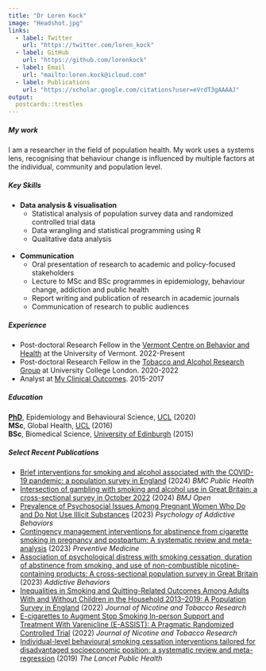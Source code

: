 ```yaml
---
title: "Dr Loren Kock"
image: "Headshot.jpg"
links:
  - label: Twitter
    url: "https://twitter.com/loren_kock"
  - label: GitHub
    url: "https://github.com/lorenkock"
  - label: Email
    url: "mailto:loren.kock@icloud.com"
  - label: Publications
    url: "https://scholar.google.com/citations?user=eVrdT3gAAAAJ"
output:
  postcards::trestles  
---
```


##### My work 

I am a researcher in the field of population health. My work uses a systems lens, recognising that behaviour change is influenced by multiple factors at the individual, community and population level. 

##### Key Skills

- **Data analysis & visualisation**
  - Statistical analysis of population survey data and randomized controlled trial data
  - Data wrangling and statistical programming using R
  - Qualitative data analysis
  <br>
  <br>
- **Communication**
  - Oral presentation of research to academic and policy-focused stakeholders
  - Lecture to MSc and BSc programmes in epidemiology, behaviour change, addiction and public health
  - Report writing and publication of research in academic journals
  - Communication of research to public audiences

##### Experience

- Post-doctoral Research Fellow in the [Vermont Centre on Behavior and Health](http://www.med.uvm.edu/behaviorandhealth/home) at the University of Vermont. 2022-Present
- Post-doctoral Research Fellow in the [Tobacco and Alcohol Research Group](https://www.ucl.ac.uk/epidemiology-health-care/research/behavioural-science-and-health/research/ucl-tobacco-alcohol-research-group-utarg) at University College London. 2020-2022
<br>
- Analyst at [My Clinical Outcomes](https://www.myclinicaloutcomes.com/). 2015-2017

##### Education

[**PhD**](https://discovery.ucl.ac.uk/id/eprint/10108576/), Epidemiology and Behavioural Science, [UCL](https://www.ucl.ac.uk/epidemiology-health-care/) (2020)
<br>
**MSc**, Global Health, [UCL](https://www.ucl.ac.uk/global-health/global-health-and-development-msc)  (2016)
<br>
**BSc**, Biomedical Science, [University of Edinburgh](https://www.ed.ac.uk/biomedical-sciences) (2015)

##### Select Recent Publications 
- [Brief interventions for smoking and alcohol associated with the COVID-19 pandemic: a population survey in England](https://link.springer.com/article/10.1186/s12889-023-17559-7) (2024) *BMC Public Health*
<br>
- [Intersection of gambling with smoking and alcohol use in Great Britain: a cross-sectional survey in October 2022](https://bmjopen.bmj.com/content/14/4/e079633.abstract) (2024) *BMJ Open*
<br>
- [Prevalence of Psychosocial Issues Among Pregnant Women Who Do and Do Not Use Illicit Substances](https://psycnet.apa.org/doiLanding?doi=10.1037%2Fadb0000952) (2023) *Psychology of Addictive Behaviors*
<br>
- [Contingency management interventions for abstinence from cigarette smoking in pregnancy and postpartum: A systematic review and meta-analysis](https://www.sciencedirect.com/science/article/abs/pii/S0091743523002347) (2023) *Preventive Medicine*
<br>
- [Association of psychological distress with smoking cessation, duration of abstinence from smoking, and use of non-combustible nicotine-containing products: A cross-sectional population survey in Great Britain](https://www.sciencedirect.com/science/article/pii/S0306460322003367) (2023) *Addictive Behaviors*
<br>
- [Inequalities in Smoking and Quitting-Related Outcomes Among Adults With and Without Children in the Household 2013–2019: A Population Survey in England](https://academic.oup.com/ntr/article/24/5/690/6387990) (2022) *Journal of Nicotine and Tobacco Research*
<br> 
- [E-cigarettes to Augment Stop Smoking In-person Support and Treatment With Varenicline (E-ASSIST): A Pragmatic Randomized Controlled Trial](https://academic.oup.com/ntr/advance-article/doi/10.1093/ntr/ntac149/6615413) (2022) *Journal of Nicotine and Tobacco Research*
<br>
- [Individual-level behavioural smoking cessation interventions tailored for disadvantaged socioeconomic position: a systematic review and meta-regression](https://www.sciencedirect.com/science/article/pii/S2468266719302208) (2019) *The Lancet Public Health*
